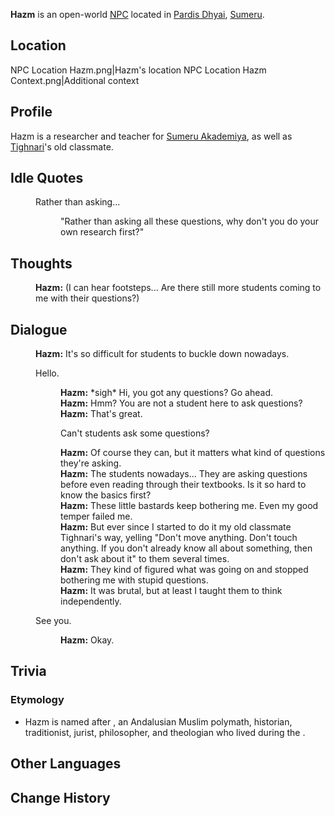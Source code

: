 {{Character Infobox
|type             = Open-World NPC
|image            = NPC Hazm.png
|region           = Sumeru
|location         = Sumeru
|affiliation      = 
|title            = Researcher
|voiceEN          = 
|voiceCN          = 
|voiceJP          = 
}}
'''Hazm''' is an open-world [[NPC]] located in [[Pardis Dhyai]], [[Sumeru]].

==Location==
<gallery>
NPC Location Hazm.png|Hazm's location
NPC Location Hazm Context.png|Additional context
</gallery>

==Profile==
Hazm is a researcher and teacher for [[Sumeru Akademiya]], as well as [[Tighnari]]'s old classmate.
<!--
===Appearance===
Keep appearance section short and concise. Limit to 2 paragraphs with 3-4 sentences each.
''(To be added.)''

==Quests and Events==
{{Quests and Events}}
-->
==Idle Quotes==
{{Dialogue Start}}
: {{DIcon|Idle}} Rather than asking...
:: {{A|VO Hazm 01.ogg}} "Rather than asking all these questions, why don't you do your own research first?"
{{Dialogue End}}

==Thoughts==
{{All Schemes to Know Explanation|name=Hazm}}
{{Dialogue Start}}
:{{A|VO Hazm All Schemes to Know 01.ogg}} '''Hazm:''' (I can hear footsteps... Are there still more students coming to me with their questions?)
{{Dialogue End}}

==Dialogue==
{{Dialogue Start}}
:'''Hazm:''' It's so difficult for students to buckle down nowadays.
:{{DIcon}} Hello.
::'''Hazm:''' *sigh* Hi, you got any questions? Go ahead.
::'''Hazm:''' Hmm? You are not a student here to ask questions?
::'''Hazm:''' That's great.
::{{DIcon}} Can't students ask some questions?
::'''Hazm:''' Of course they can, but it matters what kind of questions they're asking.
::'''Hazm:''' The students nowadays... They are asking questions before even reading through their textbooks. Is it so hard to know the basics first?
::'''Hazm:''' These little bastards keep bothering me. Even my good temper failed me.
::'''Hazm:''' But ever since I started to do it my old classmate Tighnari's way, yelling "Don't move anything. Don't touch anything. If you don't already know all about something, then don't ask about it" to them several times.
::'''Hazm:''' They kind of figured what was going on and stopped bothering me with stupid questions.
::'''Hazm:''' It was brutal, but at least I taught them to think independently.
:{{DIcon}} See you.
::'''Hazm:''' Okay.
{{Dialogue End}}
<!--
==Event Dialogue==
===Event Name===
{{Dialogue Start}}
:'''{{subst:PAGENAME}}:'''
{{Dialogue End}}
-->

==Trivia==
===Etymology===
* Hazm is named after {{w|Ibn Hazm}}, an Andalusian Muslim polymath, historian, traditionist, jurist, philosopher, and theologian who lived during the {{w|Islamic Golden Age}}.

==Other Languages==
{{Other Languages
|default_hidden = 1
|en      = Hazm
|zhs     = 哈兹姆
|zhs_rm  = Hāzīmǔ
|zht     = 哈茲姆
|zht_rm  = Hāzīmǔ
|ja      = ハズム
|ja_rm   = Hazumu
|ko      = 하즘
|es      = Hazm
|fr      = Hazm
|ru      = Хазм
|th      = Hazm
|vi      = Hazm
|de      = Hazm
|id      = Hazm
|pt      = Hazm
|tr      = Hazm
|it      = Hazm
}}

==Change History==
{{Change History|3.0}}
<!--
==References==
{{Reflist}}
-->
